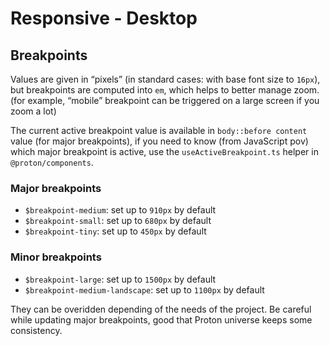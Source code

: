 

<Meta title={getTitle(__filename)} />

# Responsive - Desktop

## Breakpoints

Values are given in “pixels” (in standard cases: with base font size to <code>16px</code>), but breakpoints are computed into <code>em</code>, which helps to better manage zoom. (for example, “mobile” breakpoint can be triggered on a large screen if you zoom a lot)

The current active breakpoint value is available in <code>body::before content</code> value (for major breakpoints), if you need to know (from JavaScript pov) which major breakpoint is active, use the <code>useActiveBreakpoint.ts</code> helper in <code>@proton/components</code>.

<div class="flex flex-justify-space-between mb-8 on-tablet-flex-column">
    <div class="w-1/2">
        <h3>Major breakpoints</h3>
        <ul class="mb-4 lg:mb-0">
            <li>
                <code>$breakpoint-medium</code>: set up to <code>910px</code> by default
            </li>
            <li>
                <code>$breakpoint-small</code>: set up to <code>680px</code> by default
            </li>
            <li>
                <code>$breakpoint-tiny</code>: set up to <code>450px</code> by default
            </li>
        </ul>
    </div>
    <div class="w-1/2">
        <h3>Minor breakpoints</h3>
        <ul class="mb-0">
            <li>
                <code>$breakpoint-large</code>: set up to <code>1500px</code> by default
            </li>
            <li>
                <code>$breakpoint-medium-landscape</code>: set up to <code>1100px</code> by default
            </li>
        </ul>
    </div>
</div>

They can be overidden depending of the needs of the project. Be careful while updating major breakpoints, good that Proton universe keeps some consistency.
